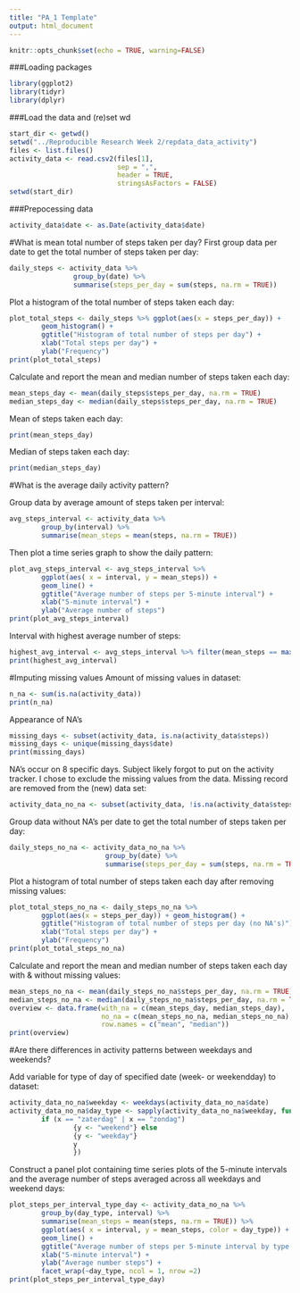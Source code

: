 ---
title: "PA_1 Template"
output: html_document
---

```{r setup, include=FALSE}
knitr::opts_chunk$set(echo = TRUE, warning=FALSE)
```

###Loading packages
```{r, echo=TRUE, message=FALSE, warning=FALSE}
library(ggplot2)
library(tidyr)
library(dplyr)
```

###Load the data and (re)set wd
```{r, echo = TRUE}
start_dir <- getwd()
setwd("../Reproducible Research Week 2/repdata_data_activity")
files <- list.files()
activity_data <- read.csv2(files[1], 
                           sep = ",", 
                           header = TRUE, 
                           stringsAsFactors = FALSE)
setwd(start_dir)
```

###Prepocessing data
```{r, echo=TRUE}
activity_data$date <- as.Date(activity_data$date)
```


#What is mean total number of steps taken per day?
First group data per date to get the total number of steps taken per day: 
```{r, echo=TRUE}
daily_steps <- activity_data %>% 
                group_by(date) %>% 
                summarise(steps_per_day = sum(steps, na.rm = TRUE))
```

Plot a histogram of the total number of steps taken each day:
```{r, echo=TRUE, message=FALSE, warning=FALSE}
plot_total_steps <- daily_steps %>% ggplot(aes(x = steps_per_day)) + 
        geom_histogram() + 
        ggtitle("Histogram of total number of steps per day") + 
        xlab("Total steps per day") +
        ylab("Frequency")
print(plot_total_steps)
```

Calculate and report the mean and median number of steps taken each day:
```{r, echo=TRUE}
mean_steps_day <- mean(daily_steps$steps_per_day, na.rm = TRUE)
median_steps_day <- median(daily_steps$steps_per_day, na.rm = TRUE)
```
Mean of steps taken each day:
```{r, echo=TRUE}

print(mean_steps_day)
```
Median of steps taken each day:
```{r, echo=TRUE}

print(median_steps_day)
```

#What is the average daily activity pattern?

Group data by average amount of steps taken per interval:
```{r, echo=TRUE}
avg_steps_interval <- activity_data %>% 
        group_by(interval) %>% 
        summarise(mean_steps = mean(steps, na.rm = TRUE))
```

Then plot a time series graph to show the daily pattern:
```{r, echo=TRUE}
plot_avg_steps_interval <- avg_steps_interval %>%
        ggplot(aes( x = interval, y = mean_steps)) + 
        geom_line() +
        ggtitle("Average number of steps per 5-minute interval") +
        xlab("5-minute interval") +
        ylab("Average number of steps")
print(plot_avg_steps_interval)
```

Interval with highest average number of steps:
```{r, echo=TRUE}
highest_avg_interval <- avg_steps_interval %>% filter(mean_steps == max(mean_steps, na.rm = TRUE))
print(highest_avg_interval)
```

#Imputing missing values
Amount of missing values in dataset:
```{r, echo=TRUE}
n_na <- sum(is.na(activity_data))
print(n_na)
```

Appearance of NA's
```{r, echo=TRUE}
missing_days <- subset(activity_data, is.na(activity_data$steps))
missing_days <- unique(missing_days$date)
print(missing_days)
```

NA's occur on 8 specific days. Subject likely forgot to put on the activity tracker.
I chose to exclude the missing values from the data. Missing record are removed from the (new) data set:
```{r, echo=TRUE}
activity_data_no_na <- subset(activity_data, !is.na(activity_data$steps))
```


Group data without NA's per date to get the total number of steps taken per day:
```{r, echo=TRUE}
daily_steps_no_na <- activity_data_no_na %>% 
                        group_by(date) %>% 
                        summarise(steps_per_day = sum(steps, na.rm = TRUE))
```


Plot a histogram of total number of steps taken each day after removing missing values:
```{r, echo=TRUE}
plot_total_steps_no_na <- daily_steps_no_na %>% 
        ggplot(aes(x = steps_per_day)) + geom_histogram() + 
        ggtitle("Histogram of total number of steps per day (no NA's)") + 
        xlab("Total steps per day") +
        ylab("Frequency")
print(plot_total_steps_no_na)
```


Calculate and report the mean and median number of steps taken each day with & without missing values:
```{r, echo=TRUE}
mean_steps_no_na <- mean(daily_steps_no_na$steps_per_day, na.rm = TRUE)
median_steps_no_na <- median(daily_steps_no_na$steps_per_day, na.rm = TRUE)
overview <- data.frame(with_na = c(mean_steps_day, median_steps_day), 
                       no_na = c(mean_steps_no_na, median_steps_no_na), 
                       row.names = c("mean", "median"))
print(overview)
```
#Are there differences in activity patterns between weekdays and weekends?

Add variable for type of day of specified date (week- or weekendday) to dataset:
```{r, echo=TRUE}
activity_data_no_na$weekday <- weekdays(activity_data_no_na$date)
activity_data_no_na$day_type <- sapply(activity_data_no_na$weekday, function(x) {
        if (x == "zaterdag" | x == "zondag")
                {y <- "weekend"} else
                {y <- "weekday"}
                y
                })
```

Construct a panel plot containing time series plots of the 5-minute intervals and the average number of steps averaged across all weekdays and weekend days:
```{r, echo=TRUE}
plot_steps_per_interval_type_day <- activity_data_no_na %>% 
        group_by(day_type, interval) %>% 
        summarise(mean_steps = mean(steps, na.rm = TRUE)) %>%
        ggplot(aes( x = interval, y = mean_steps, color = day_type)) + 
        geom_line() +
        ggtitle("Average number of steps per 5-minute interval by type of day") +
        xlab("5-minute interval") +
        ylab("Average number steps") +
        facet_wrap(~day_type, ncol = 1, nrow =2)
print(plot_steps_per_interval_type_day)
```



